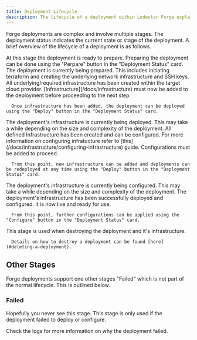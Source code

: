 ```yaml
---
title: Deployment Lifecycle
description: The lifecycle of a deployment within Lodestar Forge explained.
---
```


Forge deployments are complex and involve multiple stages. The deployment status indicates the current state or stage of the deployment. A brief overview of the lifecycle of a deployment is as follows.

<Stepper>
  <StepperItem title="Stage 1: Ready to Prepare">
      At this stage the deployment is ready to prepare. Preparing the deployment can be done using the "Perpare" button in the "Deployment Status" card.
  </StepperItem>

  <StepperItem title="Stage 2: Preparing">
      The deployment is currently being prepared. This includes initiating terraform and creating the underlying network infrastructure and SSH keys.
  </StepperItem>

  <StepperItem title="Stage 3: Ready to Deploy">
      All underlying/required infrastructure has been created within the target cloud provider. [Infrastructure](/docs/infrastructure) must now be added to the deployment before proceeding to the next step.

      Once infrastructure has been added, the deployment can be deployed using the "Deploy" button in the "Deployment Status" card.
  </StepperItem>

  <StepperItem title="Stage 4: Deploying">
      The deployment&apos;s infrastructure is currently being deployed. This may take a while depending on the size and complexity of the deployment.
  </StepperItem>

  <StepperItem title="Stage 5: Ready to Configure">
      All defined Infrastructure has been created and can be configured. For more information on configuring infratucture refer to [this](/docs/infrastructure/configuring-infrastructure) guide. Configurations must be added to proceed.

      From this point, new infrastructure can be added and deployments can be redeployed at any time using the "Deploy" button in the "Deployment Status" card.
  </StepperItem>

  <StepperItem title="Stage 6: Configuring">
      The deployment&apos;s infrastructure is currently being configured. This may take a while depending on the size and complexity of the deployment.
  </StepperItem>

  <StepperItem title="Stage 7: Live">
      The deployment&apos;s infrastructure has been successfully deployed and configured. It is now live and ready for use.

      From this point, further configurations can be applied using the "Configure" button in the "Deployment Status" card.
  </StepperItem>

  <StepperItem title="Stage 8: Destroying">
      This stage is used when destroying the deployment and it&apos;s infrastructure.

      Details on how to destroy a deployment can be found [here](#deleting-a-deployment).
  </StepperItem>
</Stepper>

## Other Stages
Forge deployments support one other stages "Failed" which is not part of the normal lifecycle. This is outlined below.

### Failed
Hopefully you never see this stage. This stage is only used if the deployment failed to deploy or configure.

Check the logs for more information on why the deployment failed.
